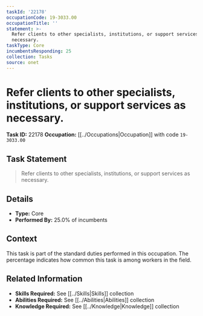 ```yaml
---
taskId: '22178'
occupationCode: 19-3033.00
occupationTitle: ''
statement: >-
  Refer clients to other specialists, institutions, or support services as
  necessary.
taskType: Core
incumbentsResponding: 25
collection: Tasks
source: onet
---
```

# Refer clients to other specialists, institutions, or support services as necessary.

**Task ID:** 22178
**Occupation:** [[../Occupations|Occupation]] with code `19-3033.00`

## Task Statement

> Refer clients to other specialists, institutions, or support services as necessary.

## Details

- **Type:** Core
- **Performed By:** 25.0% of incumbents

## Context

This task is part of the standard duties performed in this occupation. The percentage indicates how common this task is among workers in the field.

## Related Information

- **Skills Required:** See [[../Skills|Skills]] collection
- **Abilities Required:** See [[../Abilities|Abilities]] collection
- **Knowledge Required:** See [[../Knowledge|Knowledge]] collection
